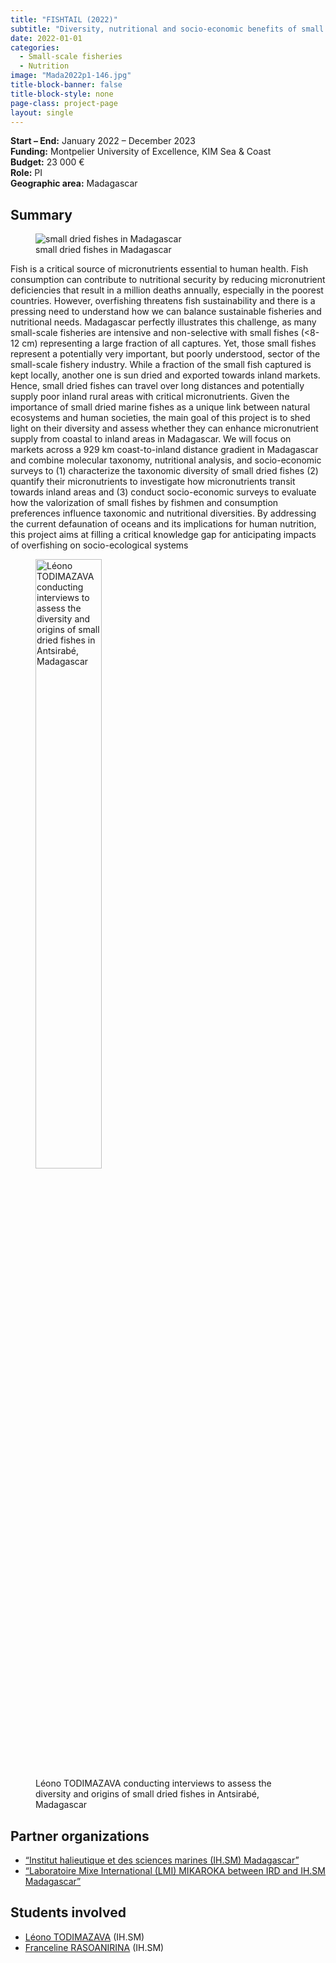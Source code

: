 ```yaml
---
title: "FISHTAIL (2022)"
subtitle: "Diversity, nutritional and socio-economic benefits of small dried fishes from coastal to inland Madagascar"
date: 2022-01-01
categories:
  - Small-scale fisheries
  - Nutrition
image: "Mada2022p1-146.jpg"
title-block-banner: false
title-block-style: none
page-class: project-page
layout: single
---
```


::: {.project-meta}
**Start – End:** January 2022 – December 2023  
**Funding:** Montpelier University of Excellence, KIM Sea & Coast  
**Budget:** 23 000 €  
**Role:** PI  
**Geographic area:** Madagascar
:::

## Summary
![small dried fishes in Madagascar](featured.png)

Fish is a critical source of micronutrients essential to human health. Fish consumption can contribute to nutritional security by reducing micronutrient deficiencies that result in a million deaths annually, especially in the poorest countries. However, overfishing threatens fish sustainability and there is a pressing need to understand how we can balance sustainable fisheries and nutritional needs. Madagascar perfectly illustrates this challenge, as many small-scale fisheries are intensive and non-selective with small fishes (<8-12 cm) representing a large fraction of all captures. Yet, those small fishes represent a potentially very important, but poorly understood, sector of the small-scale fishery industry. While a fraction of the small fish captured is kept locally, another one is sun dried and exported towards inland markets. Hence, small dried fishes can travel over long distances and potentially supply poor inland rural areas with critical micronutrients. Given the importance of small dried marine fishes as a unique link between natural ecosystems and human societies, the main goal of this project is to shed light on their diversity and assess whether they can enhance micronutrient supply from coastal to inland areas in Madagascar. We will focus on markets across a 929 km coast-to-inland distance gradient in Madagascar and combine molecular taxonomy, nutritional analysis, and socio-economic surveys to (1) characterize the taxonomic diversity of small dried fishes (2) quantify their micronutrients to investigate how micronutrients transit towards inland areas and (3) conduct socio-economic surveys to evaluate how the valorization of small fishes by fishmen and consumption preferences influence taxonomic and nutritional diversities. By addressing the current defaunation of oceans and its implications for human nutrition, this project aims at filling a critical knowledge gap for anticipating impacts of overfishing on socio-ecological systems

![Léono TODIMAZAVA conducting interviews to assess the diversity and origins of small dried fishes in Antsirabé, Madagascar](Mada2022p2-202.jpg){ width=50% }

## Partner organizations

- ["Institut halieutique et des sciences marines (IH.SM) Madagascar"](https://student.ihsm.mg/)
- ["Laboratoire Mixe International (LMI) MIKAROKA between IRD and IH.SM Madagascar"](https://mikaroka.ihsm.mg/)

## Students involved  
- [Léono TODIMAZAVA]() (IH.SM)
- [Franceline RASOANIRINA]() (IH.SM)

